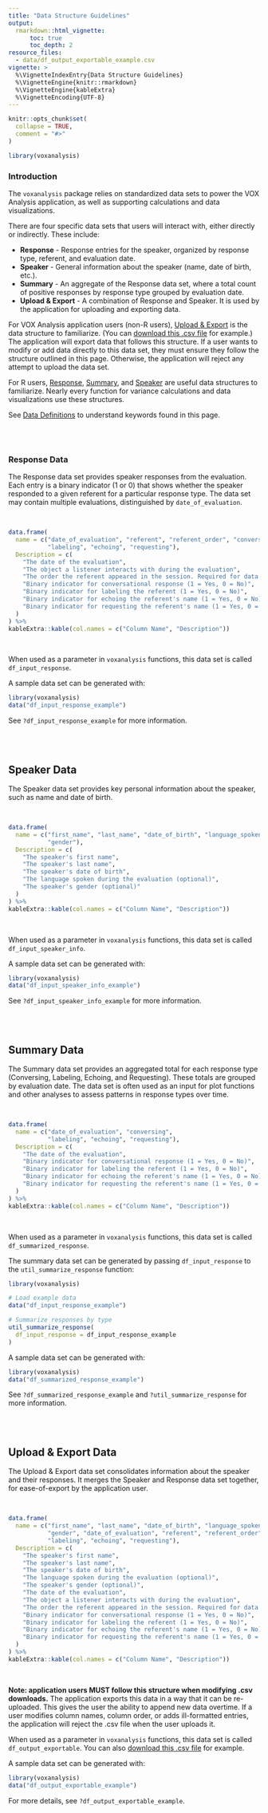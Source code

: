 ```yaml
---
title: "Data Structure Guidelines"
output: 
  rmarkdown::html_vignette:
      toc: true
      toc_depth: 2
resource_files:
  - data/df_output_exportable_example.csv
vignette: >
  %\VignetteIndexEntry{Data Structure Guidelines}
  %\VignetteEngine{knitr::rmarkdown}
  %\VignetteEngine{kableExtra}
  %\VignetteEncoding{UTF-8}
---
```


```r
knitr::opts_chunk$set(
  collapse = TRUE,
  comment = "#>"
)
```

```r
library(voxanalysis)
```

### Introduction

The `voxanalysis` package relies on standardized data sets to power the VOX Analysis application, as well as supporting calculations and data visualizations.

There are four specific data sets that users will interact with, either directly or indirectly. These include:

* **Response** - Response entries for the speaker, organized by response type, referent, and evaluation date.
* **Speaker** - General information about the speaker (name, date of birth, etc.).
* **Summary** - An aggregate of the Response data set, where a total count of positive responses by response type grouped by evaluation date.
* **Upload & Export** - A combination of Response and Speaker. It is used by the application for uploading and exporting data.

For VOX Analysis application users (non-R users), [Upload & Export](#dataupload) is the data structure to familiarize. (You can [download this .csv file](data/df_output_exportable_example.csv) for example.) The application will export data that follows this structure. If a user wants to modify or add data directly to this data set, they must ensure they follow the structure outlined in this page. Otherwise, the application will reject any attempt to upload the data set. 

For R users, [Response](#responsedata), [Summary](#speakerdata), and [Speaker](#summarizedata) are useful data structures to familiarize. Nearly every function for variance calculations and data visualizations use these structures.

See [Data Definitions](https://free-state-analytics.github.io/voxanalysis/articles/datadictionary.html) to understand keywords found in this page.

<br>
<br>

### Response Data {#responsedata}

The Response data set provides speaker responses from the evaluation. Each entry is a binary indicator (1 or 0) that shows whether the speaker responded to a given referent for a particular response type. The data set may contain multiple evaluations, distinguished by `date_of_evaluation`.

<br>

```r
data.frame(
  name = c("date_of_evaluation", "referent", "referent_order", "conversing",
           "labeling", "echoing", "requesting"),
  Description = c(
    "The date of the evaluation",
    "The object a listener interacts with during the evaluation",
    "The order the referent appeared in the session. Required for data visualizations and calculations regarding specific verbal episodes",
    "Binary indicator for conversational response (1 = Yes, 0 = No)",
    "Binary indicator for labeling the referent (1 = Yes, 0 = No)",
    "Binary indicator for echoing the referent's name (1 = Yes, 0 = No)",
    "Binary indicator for requesting the referent's name (1 = Yes, 0 = No)"
  )
) %>%
kableExtra::kable(col.names = c("Column Name", "Description"))
```

<br>

When used as a parameter in `voxanalysis` functions, this data set is called `df_input_response`. 

A sample data set can be generated with:

```r
library(voxanalysis)
data("df_input_response_example")
```

See `?df_input_response_example` for more information.

<br>
<br>

## Speaker Data {#speakerdata}

The Speaker data set provides key personal information about the speaker, such as name and date of birth.

<br>

```r
data.frame(
  name = c("first_name", "last_name", "date_of_birth", "language_spoken",
           "gender"),
  Description = c(
    "The speaker's first name",
    "The speaker's last name",
    "The speaker's date of birth",
    "The language spoken during the evaluation (optional)",
    "The speaker's gender (optional)"
  )
) %>%
kableExtra::kable(col.names = c("Column Name", "Description"))
```

<br>

When used as a parameter in `voxanalysis` functions, this data set is called `df_input_speaker_info`. 

A sample data set can be generated with:

```r
library(voxanalysis)
data("df_input_speaker_info_example")
```

See `?df_input_speaker_info_example` for more information.

<br>
<br>

## Summary Data {#summarizedata}

The Summary data set provides an aggregated total for each response type (Conversing, Labeling, Echoing, and Requesting). These totals are grouped by evaluation date. The data set is often used as an input for plot functions and other analyses to assess patterns in response types over time.

<br>

```r
data.frame(
  name = c("date_of_evaluation", "conversing",
           "labeling", "echoing", "requesting"),
  Description = c(
    "The date of the evaluation",
    "Binary indicator for conversational response (1 = Yes, 0 = No)",
    "Binary indicator for labeling the referent (1 = Yes, 0 = No)",
    "Binary indicator for echoing the referent's name (1 = Yes, 0 = No)",
    "Binary indicator for requesting the referent's name (1 = Yes, 0 = No)"
  )
) %>%
kableExtra::kable(col.names = c("Column Name", "Description"))
```

<br>

When used as a parameter in `voxanalysis` functions, this data set is called `df_summarized_response`.

The summary data set can be generated by passing `df_input_response` to the `util_summarize_response` function:

```r
library(voxanalysis)

# Load example data
data("df_input_response_example")

# Summarize responses by type
util_summarize_response(
  df_input_response = df_input_response_example
)
```

A sample data set can be generated with:

```r
library(voxanalysis)
data("df_summarized_response_example")
```

See `?df_summarized_response_example` and `?util_summarize_response` for more information.

<br>
<br>

## Upload & Export Data {#dataupload}

The Upload & Export data set consolidates information about the speaker and their responses. It merges the Speaker and Response data set together, for ease-of-export by the application user.

<br>

```r
data.frame(
  name = c("first_name", "last_name", "date_of_birth", "language_spoken",
           "gender", "date_of_evaluation", "referent", "referent_order", "conversing",
           "labeling", "echoing", "requesting"),
  Description = c(
    "The speaker's first name",
    "The speaker's last name",
    "The speaker's date of birth",
    "The language spoken during the evaluation (optional)",
    "The speaker's gender (optional)",
    "The date of the evaluation",
    "The object a listener interacts with during the evaluation",
    "The order the referent appeared in the session. Required for data visualizations and calculations regarding specific verbal episodes.",
    "Binary indicator for conversational response (1 = Yes, 0 = No)",
    "Binary indicator for labeling the referent (1 = Yes, 0 = No)",
    "Binary indicator for echoing the referent's name (1 = Yes, 0 = No)",
    "Binary indicator for requesting the referent's name (1 = Yes, 0 = No)"
  )
) %>%
kableExtra::kable(col.names = c("Column Name", "Description"))
```

<br>

**Note: application users MUST follow this structure when modifying .csv downloads.** The application exports this data in a way that it can be re-uploaded. This gives the user the ability to append new data overtime. If a user modifies column names, column order, or adds ill-formatted entries, the application will reject the .csv file when the user uploads it.

When used as a parameter in `voxanalysis` functions, this data set is called `df_output_exportable`. You can also [download this .csv file](data/df_output_exportable_example.csv) for example.

A sample data set can be generated with:

```r
library(voxanalysis)
data("df_output_exportable_example")
```

For more details, see `?df_output_exportable_example`.


<br>
<br>
<br>
<br>
